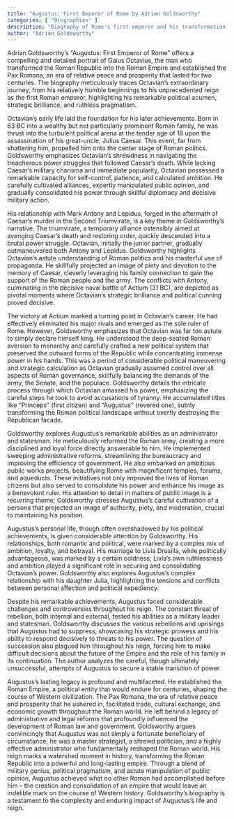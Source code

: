 ```yaml
---
title: "Augustus: First Emperor of Rome by Adrian Goldsworthy"
categories: [ "Biographies" ]
description: "Biography of Rome's first emperor and his transformation of the Republic into an Empire"
author: "Adrian Goldsworthy"
---
```

Adrian Goldsworthy's "Augustus: First Emperor of Rome" offers a compelling and detailed portrait of Gaius Octavius, the man who transformed the Roman Republic into the Roman Empire and established the Pax Romana, an era of relative peace and prosperity that lasted for two centuries.  The biography meticulously traces Octavian's extraordinary journey, from his relatively humble beginnings to his unprecedented reign as the first Roman emperor, highlighting his remarkable political acumen, strategic brilliance, and ruthless pragmatism.

Octavian's early life laid the foundation for his later achievements. Born in 63 BC into a wealthy but not particularly prominent Roman family, he was thrust into the turbulent political arena at the tender age of 18 upon the assassination of his great-uncle, Julius Caesar.  This event, far from shattering him, propelled him onto the center stage of Roman politics.  Goldsworthy emphasizes Octavian's shrewdness in navigating the treacherous power struggles that followed Caesar's death. While lacking Caesar's military charisma and immediate popularity, Octavian possessed a remarkable capacity for self-control, patience, and calculated ambition. He carefully cultivated alliances, expertly manipulated public opinion, and gradually consolidated his power through skillful diplomacy and decisive military action.

His relationship with Mark Antony and Lepidus, forged in the aftermath of Caesar's murder in the Second Triumvirate, is a key theme in Goldsworthy's narrative.  The triumvirate, a temporary alliance ostensibly aimed at avenging Caesar's death and restoring order, quickly descended into a brutal power struggle. Octavian, initially the junior partner, gradually outmaneuvered both Antony and Lepidus.  Goldsworthy highlights Octavian's astute understanding of Roman politics and his masterful use of propaganda. He skillfully projected an image of piety and devotion to the memory of Caesar, cleverly leveraging his family connection to gain the support of the Roman people and the army.  The conflicts with Antony, culminating in the decisive naval battle of Actium (31 BC), are depicted as pivotal moments where Octavian's strategic brilliance and political cunning proved decisive.

The victory at Actium marked a turning point in Octavian's career.  He had effectively eliminated his major rivals and emerged as the sole ruler of Rome. However, Goldsworthy emphasizes that Octavian was far too astute to simply declare himself king.  He understood the deep-seated Roman aversion to monarchy and carefully crafted a new political system that preserved the outward forms of the Republic while concentrating immense power in his hands.  This was a period of considerable political maneuvering and strategic calculation as Octavian gradually assumed control over all aspects of Roman governance, skillfully balancing the demands of the army, the Senate, and the populace.  Goldsworthy details the intricate process through which Octavian amassed his power, emphasizing the careful steps he took to avoid accusations of tyranny.  He accumulated titles like "Princeps" (first citizen) and "Augustus" (revered one), subtly transforming the Roman political landscape without overtly destroying the Republican facade.

Goldsworthy explores Augustus’s remarkable abilities as an administrator and statesman. He meticulously reformed the Roman army, creating a more disciplined and loyal force directly answerable to him.  He implemented sweeping administrative reforms, streamlining the bureaucracy and improving the efficiency of government. He also embarked on ambitious public works projects, beautifying Rome with magnificent temples, forums, and aqueducts.  These initiatives not only improved the lives of Roman citizens but also served to consolidate his power and enhance his image as a benevolent ruler.  His attention to detail in matters of public image is a recurring theme; Goldsworthy stresses Augustus's careful cultivation of a persona that projected an image of authority, piety, and moderation, crucial to maintaining his position.

Augustus's personal life, though often overshadowed by his political achievements, is given considerable attention by Goldsworthy.  His relationships, both romantic and political, were marked by a complex mix of ambition, loyalty, and betrayal. His marriage to Livia Drusilla, while politically advantageous, was marked by a certain coldness; Livia’s own ruthlessness and ambition played a significant role in securing and consolidating Octavian’s power.  Goldsworthy also explores Augustus’s complex relationship with his daughter Julia, highlighting the tensions and conflicts between personal affection and political expediency.

Despite his remarkable achievements, Augustus faced considerable challenges and controversies throughout his reign. The constant threat of rebellion, both internal and external, tested his abilities as a military leader and statesman.  Goldsworthy discusses the various rebellions and uprisings that Augustus had to suppress, showcasing his strategic prowess and his ability to respond decisively to threats to his power.  The question of succession also plagued him throughout his reign, forcing him to make difficult decisions about the future of the Empire and the role of his family in its continuation. The author analyzes the careful, though ultimately unsuccessful, attempts of Augustus to secure a stable transition of power.

Augustus's lasting legacy is profound and multifaceted.  He established the Roman Empire, a political entity that would endure for centuries, shaping the course of Western civilization. The Pax Romana, the era of relative peace and prosperity that he ushered in, facilitated trade, cultural exchange, and economic growth throughout the Roman world.  He left behind a legacy of administrative and legal reforms that profoundly influenced the development of Roman law and government.  Goldsworthy argues convincingly that Augustus was not simply a fortunate beneficiary of circumstance; he was a master strategist, a shrewd politician, and a highly effective administrator who fundamentally reshaped the Roman world.  His reign marks a watershed moment in history, transforming the Roman Republic into a powerful and long-lasting empire.  Through a blend of military genius, political pragmatism, and astute manipulation of public opinion, Augustus achieved what no other Roman had accomplished before him – the creation and consolidation of an empire that would leave an indelible mark on the course of Western history.  Goldsworthy’s biography is a testament to the complexity and enduring impact of Augustus's life and reign.

